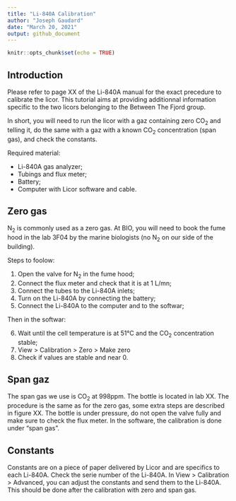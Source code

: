 ```yaml
---
title: "Li-840A Calibration"
author: "Joseph Gaudard"
date: "March 20, 2021"
output: github_document
---
```


```r
knitr::opts_chunk$set(echo = TRUE)
```

## Introduction
Please refer to page XX of the Li-840A manual for the exact precedure to calibrate the licor.
This tutorial aims at providing additionnal information specific to the two licors belonging to the Between The Fjord group.

In short, you will need to run the licor with a gaz containing zero CO~2~ and telling it, do the same with a gaz with a known CO~2~ concentration (span gas), and check the constants.

Required material:

- Li-840A gas analyzer;
- Tubings and flux meter;
- Battery;
- Computer with Licor software and cable.

## Zero gas
N~2~ is commonly used as a zero gas.
At BIO, you will need to book the fume hood in the lab 3F04 by the marine biologists (no N~2~ on our side of the building).

Steps to foolow:

1. Open the valve for N~2~ in the fume hood;
2. Connect the flux meter and check that it is at 1 L/mn;
3. Connect the tubes to the Li-840A inlets;
4. Turn on the Li-840A by connecting the battery;
5. Connect the Li-840A to the computer and to the softwar;

Then in the softwar:

6. Wait until the cell temperature is at 51°C and the CO~2~ concentration stable;
7. View > Calibration > Zero > Make zero
8. Check if values are stable and near 0.

## Span gaz
The span gas we use is CO~2~ at 998ppm.
The bottle is located in lab XX.
The procedure is the same as for the zero gas, some extra steps are described in figure XX.
The bottle is under pressure, do not open the valve fully and make sure to check the flux meter.
In the software, the calibration is done under "span gas".

## Constants
Constants are on a piece of paper delivered by Licor and are specifics to each Li-840A.
Check the serie number of the Li-840A.
In View > Calibration > Advanced, you can adjust the constants and send them to the Li-840A.
This should be done after the calibration with zero and span gas.